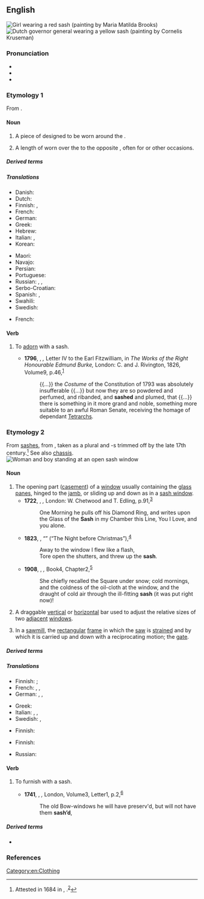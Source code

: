 ==English==
[[File:Maria Matilda Brooks-The Red Sash.jpg|thumb|Girl wearing a red sash (painting by Maria Matilda Brooks)]]
[[File:Hendrik Merkus Baron de Kock by Cornelis Kruseman.jpg|thumb|Dutch governor general wearing a yellow sash (painting by Cornelis Kruseman)]]

===Pronunciation===
* {{IPA|en|/sæʃ/}}
* {{audio|en|en-us-sash.ogg|Audio (US)}}
* {{rhymes|en|æʃ}}

===Etymology 1===
From {{bor|en|ar|شَاش||muslin cloth}}.

====Noun====
{{en-noun|es}}

# A piece of {{l|en|cloth}} designed to be worn around the {{l|en|waist}}.
#: {{syn|en|belt|cummerbund|obi|waistband}}
# A {{l|en|decorative}} length of {{l|en|cloth}} worn over the {{l|en|shoulder}} to the opposite {{l|en|hip}}, often for {{l|en|ceremonial}} or other {{l|en|formal}} occasions.

=====Derived terms=====
{{der3|en
|sashery
|lap sash seatbelt
|undersash
|unsash
}}

=====Translations=====
{{trans-top|decorative length of cloth}}
* Danish: {{t|da|skærf|n}}
* Dutch: {{t+|nl|sjerp}}
* Finnish: {{t+|fi|nauha}}, {{t+|fi|vyö}}
* French: {{t+|fr|écharpe|f}}
* German: {{t+|de|Schärpe|f}}
* Greek: {{t+|el|ζώνη|f}}
* Hebrew: {{t+|he|אַבְנֵט|m|tr=avnét}}
* Italian: {{t+|it|fascia|f}}, {{t+|it|sciarpa|f}}
* Korean: {{t|ko|허리띠}}
{{trans-mid}}
* Maori: {{t|mi|tāpeka}} {{qualifier|worn across the shoulder}}
* Navajo: {{t|nv|sis}}
* Persian: {{t+|fa|بروفه|tr=borufe|sc=fa-Arab}}
* Portuguese: {{t+|pt|faixa|f}}
* Russian: {{t+|ru|по́яс|m}}, {{t+|ru|куша́к|m}} {{qualifier|belt}}, {{t+|ru|ле́нта|f}} {{qualifier|tape, ribbon, band}}
* Serbo-Croatian: {{t+|sh|ešarpa}}
* Spanish: {{t+|es|banda|f}}, {{t+|es|faja|f}}
* Swahili: {{t+|sw|shuka}}
* Swedish: {{t+|sv|skärp|n}}
{{trans-bottom}}

{{checktrans-top}}
* French: {{t-check|fr|large ceinture à noeud}}
{{trans-mid}}
{{trans-bottom}}

====Verb====
{{en-verb|es}}

# {{lb|en|transitive}} To [[adorn]] with a sash.
#* '''1796''', {{w|Edmund Burke}}, ''{{w|Letters on a Regicide Peace}},'' Letter IV to the Earl Fitzwilliam, in ''The Works of the Right Honourable Edmund Burke,'' London: C. and J. Rivington, 1826, Volume{{nbsp}}9, p.{{nbsp}}46,<sup>[https://catalog.hathitrust.org/Record/007686329]</sup>
#*: {{...}} the ''Costume'' of the {{w|Sans-culottes|Sans-culotte}} Constitution of 1793 was absolutely insufferable {{...}} but now they are so powdered and perfumed, and ribanded, and '''sashed''' and plumed, that {{...}} there is something in it more grand and noble, something more suitable to an awful Roman Senate, receiving the homage of dependant [[tetrarch|Tetrarchs]].

===Etymology 2===
{{defdate|circa 1680}} From [[sashes]], from {{etyl|fr|en}} {{m|fr|châssis||frame (of a window or door)}}, taken as a plural and -s trimmed off by the late 17th century.<ref>Attested in 1684 in {{w|Aphra Behn}}, ''{{w|Love-Letters Between a Nobleman and His Sister}}''.<sup>[http://name.umdl.umich.edu/A27301.0001.001]</sup></ref> See also [[chassis]].
[[File:A Woman Standing at an Open Sash Window, a Small Boy Beside Her MET DP801462.jpg|thumb|Woman and boy standing at an open sash window]]

====Noun====
{{en-noun|es}}

# The opening part ([[casement]]) of a [[window]] usually containing the [[glass]] [[panes]], hinged to the [[jamb]], or sliding up and down as in a [[sash window]].
#* '''1722''', {{w|Daniel Defoe}}, ''{{w|The Fortunes and Misfortunes of Moll Flanders}},'' London: W. Chetwood and T. Edling, p.{{nbsp}}91,<sup>[http://name.umdl.umich.edu/004843555.0001.000]</sup>
#*: One Morning he pulls off his Diamond Ring, and writes upon the Glass of the '''Sash''' in my Chamber this Line, You I Love, and you alone.
#* '''1823''', {{w|Clement Clarke Moore}}, “{{w|A Visit from St. Nicholas|Account of a Visit from St. Nicholas}}” (“The Night before Christmas”),<sup>[https://en.wikisource.org/wiki/Troy_Sentinel/1823/12/23/Account_of_a_Visit_from_St._Nicholas]</sup>
#*: Away to the window I flew like a flash,
#*: Tore open the shutters, and threw up the '''sash'''.
#* '''1908''', {{w|Arnold Bennett}}, ''{{w|The Old Wives' Tale|The Old Wives’ Tale}},'' Book{{nbsp}}4, Chapter{{nbsp}}2,<sup>[http://www.gutenberg.org/files/5247/5247-h/5247-h.htm]</sup>
#*: She chiefly recalled the Square under snow; cold mornings, and the coldness of the oil-cloth at the window, and the draught of cold air through the ill-fitting '''sash''' (it was put right now)!
# {{lb|en|software|graphical user interface}} A draggable [[vertical]] or [[horizontal]] bar used to adjust the relative sizes of two [[adjacent]] [[window]]s.
#: {{syn|en|splitter}}
# In a [[sawmill]], the [[rectangular]] [[frame]] in which the [[saw]] is [[strain]]ed and by which it is carried up and down with a reciprocating motion; the [[gate]].

=====Derived terms=====
{{der3|en
|French sash
|sash cord
|sash door
|sashless
|sash weight
|sash window
|unsash
}}

=====Translations=====
{{trans-top|opening part of a window}}
* Finnish: {{t+|fi|ikkuna}}; {{t|fi|ikkunanpuite}}
* French: {{t+|fr|ventail|m}}, {{t+|fr|battant|m}}, {{t+|fr|ouvrant|m}}
* German: {{t|de|Schiebeflügel|m}}, {{t|de|Fensterflügel|m}}, {{t|de|Schieberahmen|m}}
{{trans-mid}}
* Greek: {{t+|el|ορθοστάτης|m}}
* Italian: {{t+|it|battente|m}}, {{t+|it|anta|f}}, {{t+|it|persiana|f}}
* Swedish: {{t+|sv|båge|c}}, {{t|sv|fönsterbåge|c}}
{{trans-bottom}}

{{trans-top|graphical user interface: draggable bar}}
* Finnish: {{t+|fi|kehys}}
{{trans-mid}}
{{trans-bottom}}

{{trans-top|rectangular frame in which a saw is strained}}
* Finnish: {{t+|fi|raami}}
{{trans-mid}}
* Russian: {{t+|ru|ра́ма|f}}
{{trans-bottom}}

====Verb====
{{en-verb|es}}

# {{lb|en|transitive}} To furnish with a sash.
#* '''1741''', {{w|Samuel Richardson}}, ''{{w|Pamela; or, Virtue Rewarded|Pamela}},'' London, Volume{{nbsp}}3, Letter{{nbsp}}1, p.{{nbsp}}2,<sup>[http://name.umdl.umich.edu/004873067.0001.003]</sup>
#*: The old Bow-windows he will have preserv'd, but will not have them '''sash’d''',

=====Derived terms=====
* {{l|en|unsashed}}

===References===
<references/>

[[Category:en:Clothing]]